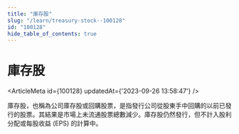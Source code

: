 ```yaml
---
title: "庫存股"
slug: "/learn/treasury-stock--100128"
id: "100128"
hide_table_of_contents: true
---
```



# 庫存股

<ArticleMeta id={100128} updatedAt={'2023-09-26 13:58:47'} />
<div className='border-solid border-b border-t-0 my-4 border-[var(--ifm-color-gray-300)]' />

庫存股，也稱為公司庫存股或回購股票，是指發行公司從股東手中回購的以前已發行的股票。其結果是市場上未流通股票總數減少。庫存股仍然發行，但不計入股利分配或每股收益 (EPS) 的計算中。
